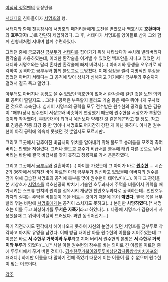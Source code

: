 [[야심작 정열맨]]의 등장인물.

[[서태디]]의 친아들이자 [[서명호]]의 형. 

[[서태디]]와 함께 첫등장시에 서명호의 패거리들에게 도전을 받았으나 백호신공 '''호환마마'''와 '''호두과자'''(...)로 간단히 제압하였다. 그 후, 서태디가 서명호를 양아들로 삼자 그와 함께 친형제처럼 지내며 함께 수련하였다.

그러던 중에 금모귀신 [[금부두]]가 [[서태디]]를 잡아가기 위해 나타났다가 수차례 발려버리자 환각술을 사용하였는데, 이러한 환각술을 이겨낼 수 있었던 백호안을 지니고 있었던 서태디와 서명호와는 달리 혼자만 환각술에 빠져 버려서(...) 아버지와 동생을 오우거로 착각하여 공격하고 금부두와 함께 불도교로 도망쳤다. 이때 심장을 찔려 치명적인 부상을 입었던 아버지 서태디는 그 공격에 맞아 상처가 심해지고 거기에다 금부두의 주술까지 걸려서 결국 죽고 말았다.

아무래도 아버지나 동생도 쓸 수 있었던 백호안이 없어서 환각술에 걸린 것을 보면 의외로 공력이 딸릴지도... 그러나 공력은 부족할지 몰라도 기술 등은 매우 뛰어나게 구사했던 것으로 추측된다. 심지어 서명호의 공력을 모두 전수받은 원수현의 공격을 받은 김용이 "매부(당시 원수현이 서상호와 비슷하게 변장했기 때문에 원수현을 서상호가 부활한 것이라 착각했다), 부활인간이 되더니 예전보다 약해진 것 같은데?"라고 할 정도. 참고로 김용은 작중 최강 중 한 명이니 서명호도 어지간히 강한 게 아닌 듯하다. 아니면 원수현이 아직 공력에 익숙치 못했던 것 뿐일지도 모르지만..

그리고 그곳에서 감추어진 비급서의 위치를 알아내기 위해 불도교 승려들을 모조리 죽여버리는 만행을 저질렀다. 그러나 불도교 교주가 비급서를 불두에 태워 다른 곳으로 날려버리는 바람에 결국 비급서를 찾지 못하고 청룡파로 가서 은둔하였다.

그리고 그곳에서 [[금부두]]와 결혼하여(...) 아이를 가졌는데 그 아이가 바로 '''[[원수현]]'''.... 시즌2의 36화에서 밝혀진 바에 따르면 아직 금부두가 임신하고 있었을때 아버지의 원수를 갚기 위해 급습한 서명호의 공격에 복부를 맞아 원수현이 태어났다(...). 이때 그 광경을 본 서상호가 [[서명호]]를 백호신공의 박치기 기술인 호두과자에 주먹을 비틀어서 위력을 배가시키는 스크류 펀치의 원리를 접목시켜 개량한 천안호두과자로 공격하는데...천안호두과자의 실체는 주먹을 비틀듯이 목을 비트는 것이기 때문에 목이 '''꺾였다.''' 결국 목을 너무 빨리 꺾는 바람에 [[서명호]]에게는 공격이 스치지도 못하고(...) 본인만 '''사망하였다.'''[* 서명호는 이를 두고 회상하기를 '''무서운 자폭기'''라고 하였다(...). 나중에 서명호가 김용에게 사용했을때 그 위력이 여실히 드러났다. 과연 동귀어진기...]

죽기 직전까지도 환각에서 헤어나오지 못하여 자신의 눈앞에 있던 서명호를 금부두로 착각하고 마지막 유명을 남겼다. 이때 방금 태어난 아들 원수현의 이름을 지어주었는데 그 이름은 바로 '''서 수한무 거북이와 두루'''라고 지어 버려서 원수현의 본명은 '''서 수한무 거북이와 두루'''가 되었다(...).[* 사실 아들 원수현의 장수를 비는 의미로 긴 이름을 이르던 중에 두루미에서 끊겨 버린 것이다. [[김수한무거북이와두루미삼천갑자동방삭치치카포]]의 패러디.] 하지만 이름을 다 말하기 전에 죽었기 때문에 이는 이름이 될 수 없으며 원수현이 맞는 이름이다.







[[각주]]

